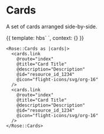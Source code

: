 
<Meta title="Rose|Cards" component="Cards" />

# Cards

A set of cards arranged side-by-side.

<Preview>
  <Story name="Basic Cards" height="20rem">{{
    template: hbs`
      <Rose::Cards as |cards|>
        <cards.link
          @route="index"
          @title="Card Title"
          @description="Description"
          @id="resource_id_1234"
          @icon="flight-icons/svg/org-16"
        />
        <cards.link
          @route="index"
          @title="Card Title"
          @description="Description"
          @id="resource_id_1234"
          @icon="flight-icons/svg/org-16"
        />
        <cards.link
          @route="index"
          @title="Card Title"
          @description="Description"
          @id="resource_id_1234"
          @icon="flight-icons/svg/org-16"
        />
        <cards.link
          @route="index"
          @title="Card Title"
          @description="Description"
          @id="resource_id_1234"
          @icon="flight-icons/svg/org-16"
        />
        <cards.link
          @route="index"
          @title="Card Title"
          @description="Description"
          @id="resource_id_1234"
          @icon="flight-icons/svg/org-16"
        />
      </Rose::Cards>
    `,
    context: {}
  }}</Story>
</Preview>


```htmlbars
<Rose::Cards as |cards|>
  <cards.link
    @route="index"
    @title="Card Title"
    @description="Description"
    @id="resource_id_1234"
    @icon="flight-icons/svg/org-16"
  />
  <cards.link
    @route="index"
    @title="Card Title"
    @description="Description"
    @id="resource_id_1234"
    @icon="flight-icons/svg/org-16"
  />
</Rose::Cards>
```
